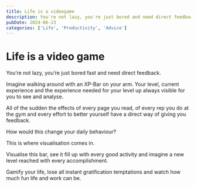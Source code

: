 ```yaml
---
title: Life is a videogame
description: You're not lazy, you're just bored and need direct feedback.
pubDate: 2024-06-23
categories: ['Life', 'Productivity', 'Advice']
---
```

# Life is a video game

You’re not lazy, you’re just bored fast and need direct feedback.

Imagine walking around with an XP-Bar on your arm.
Your level, current experience and the experience needed for your level up always visible for you to see and analyse.

All of the sudden the effects of every page you read, of every rep you do at the gym and every effort to better yourself have a direct way of giving you feedback.

How would this change your daily behaviour?

This is where visualisation comes in.

Visualise this bar, see it fill up with every good activity and imagine a new level reached with every accomplishment.

Gamify your life, lose all instant gratification temptations and watch how much fun life and work can be.
